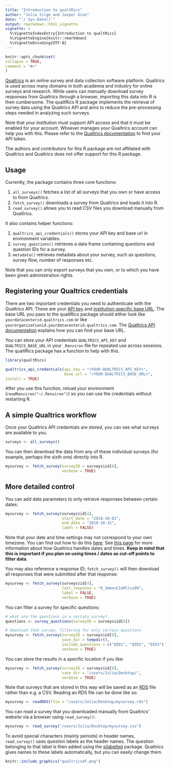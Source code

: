 ```yaml
---
title: "Introduction to qualtRics"
author: "Julia Silge and Jasper Ginn"
date: "`r Sys.Date()`"
output: rmarkdown::html_vignette
vignette: >
  %\VignetteIndexEntry{Introduction to qualtRics}
  %\VignetteEngine{knitr::rmarkdown}
  %\VignetteEncoding{UTF-8}
---
```


```r
knitr::opts_chunk$set(
collapse = TRUE,
comment = "#>"
)
```

[Qualtrics](https://www.qualtrics.com/) is an online survey and data collection software platform. Qualtrics is used across many domains in both academia and industry for online surveys and research. While users can manually download survey responses from Qualtrics through a browser, importing this data into R is then cumbersome. The qualtRics R package implements the retrieval of survey data using the Qualtrics API and aims to reduce the pre-processing steps needed in analyzing such surveys. 

Note that your institution must support API access and that it must be enabled for your account. Whoever manages your Qualtrics account can help you with this. Please refer to the [Qualtrics documentation](https://api.qualtrics.com/docs/authentication) to find your API token.

The authors and contributors for this R package are not affiliated with Qualtrics and Qualtrics does not offer support for this R package.

## Usage

Currently, the package contains three core functions:

1. `all_surveys()` fetches a list of all surveys that you own or have access to from Qualtrics.
2. `fetch_survey()` downloads a survey from Qualtrics and loads it into R.
3. `read_survey()` allows you to read CSV files you download manually from Qualtrics.

It also contains helper functions:

1. `qualtrics_api_credentials()` stores your API key and base url in environment variables.
2. `survey_questions()` retrieves a data frame containing questions and question IDs for a survey.
3. `metadata()` retrieves metadata about your survey, such as questions, survey flow, number of responses etc.

Note that you can only export surveys that you own, or to which you have been given administration rights.

## Registering your Qualtrics credentials

There are two important credentials you need to authenticate with the Qualtrics API. These are your [API key](https://api.qualtrics.com/docs/finding-qualtrics-ids) and [institution-specific base URL](https://api.qualtrics.com/docs/root-url). The base URL you pass to the qualtRics package should either look like `yourdatacenterid.qualtrics.com` or like `yourorganizationid.yourdatacenterid.qualtrics.com`. The [Qualtrics API documentation](https://api.qualtrics.com/docs/root-url) explains how you can find your base URL.

You can store your API credentials `QUALTRICS_API_KEY` and `QUALTRICS_BASE_URL` in your `.Renviron` file for repeated use across sessions. The qualtRics package has a function to help with this.

```r
library(qualtRics)

qualtrics_api_credentials(api_key = "<YOUR-QUALTRICS_API_KEY>", 
                          base_url = "<YOUR-QUALTRICS_BASE_URL>",
install = TRUE)
```

After you use this function, reload your environment (`readRenviron("~/.Renviron")`) so you can use the credentials without restarting R.

## A simple Qualtrics workflow

Once your Qualtrics API credentials are stored, you can see what surveys are available to you.

```r
surveys <- all_surveys() 
```

You can then download the data from any of these individual surveys (for example, perhaps the sixth one) directly into R.

```r
mysurvey <- fetch_survey(surveyID = surveys$id[6], 
                         verbose = TRUE)
```

## More detailed control

You can add date parameters to only retrieve responses between certain dates:

```r
mysurvey <- fetch_survey(surveys$id[4],
                         start_date = "2018-10-01",
                         end_date = "2018-10-31",
                         label = FALSE)
```


Note that your date and time settings may not correspond to your own timezone. You can find out how to do this [here](https://www.qualtrics.com/support/survey-platform/getting-started/managing-your-account/#user-settings). See [this page](https://api.qualtrics.com/docs/dates-and-times) for more information about how Qualtrics handles dates and times. **Keep in mind that this is important if you plan on using times / dates as cut-off points to filter data**.

You may also reference a response ID; `fetch_survey()` will then download all responses that were submitted after that response:

```r
mysurvey <- fetch_survey(surveys$id[4],
                         last_response = "R_3mmovCIeMllvsER",
                         label = FALSE,
                         verbose = TRUE)
```


You can filter a survey for specific questions:


```r
# what are the questions in a certain survey?
questions <- survey_questions(surveyID = surveys$id[6])

# download that survey, filtering for only certain questions
mysurvey <- fetch_survey(surveyID = surveys$id[6],
                         save_dir = tempdir(),
                         include_questions = c("QID1", "QID2", "QID3"),
                         verbose = TRUE)
```



You can store the results in a specific location if you like:

```r
mysurvey <- fetch_survey(surveyID = surveys$id[6], 
                         save_dir = "/users/Julia/Desktop/", 
                         verbose = TRUE)
```

Note that surveys that are stored in this way will be saved as an [RDS](https://stat.ethz.ch/R-manual/R-devel/library/base/html/readRDS.html) file rather than e.g. a CSV. Reading an RDS file can be done like so:

```r
mysurvey <- readRDS(file = "/users/Julia/Desktop/mysurvey.rds")
```


You can read a survey that you downloaded manually from Qualtrics' website via a browser using `read_survey()`:

```r
mysurvey <- read_survey("/users/Julia/Desktop/mysurvey.csv")
```


To avoid special characters (mainly periods) in header names, `read_survey()` uses question labels as the header names. The question belonging to that label is then added using the [sjlabelled](https://CRAN.R-project.org/package=sjlabelled) package. Qualtrics gives names to these labels automatically, but you can easily change them.

```r
knitr::include_graphics("qualtricsdf.png")
```


